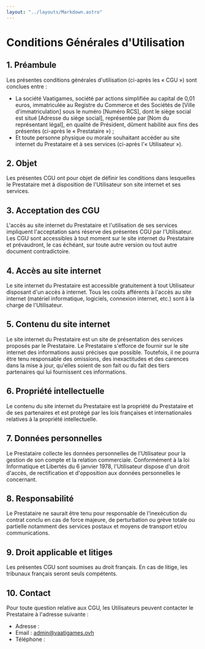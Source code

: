 ```yaml
---
layout: "../layouts/Markdown.astro"
---
```


# Conditions Générales d'Utilisation

## 1. Préambule

Les présentes conditions générales d'utilisation (ci-après les « CGU ») sont conclues entre :

- La société Vaatigames, société par actions simplifiée au capital de 0,01 euros, immatriculée au Registre du Commerce et des Sociétés de [Ville d'immatriculation] sous le numéro [Numéro RCS], dont le siège social est situé [Adresse du siège social], représentée par [Nom du représentant légal], en qualité de Président, dûment habilité aux fins des présentes (ci-après le « Prestataire ») ;
- Et toute personne physique ou morale souhaitant accéder au site internet du Prestataire et à ses services (ci-après l'« Utilisateur »).

## 2. Objet

Les présentes CGU ont pour objet de définir les conditions dans lesquelles le Prestataire met à disposition de l'Utilisateur son site internet et ses services.

## 3. Acceptation des CGU

L'accès au site internet du Prestataire et l'utilisation de ses services impliquent l'acceptation sans réserve des présentes CGU par l'Utilisateur. Les CGU sont accessibles à tout moment sur le site internet du Prestataire et prévaudront, le cas échéant, sur toute autre version ou tout autre document contradictoire.

## 4. Accès au site internet

Le site internet du Prestataire est accessible gratuitement à tout Utilisateur disposant d'un accès à internet. Tous les coûts afférents à l'accès au site internet (matériel informatique, logiciels, connexion internet, etc.) sont à la charge de l'Utilisateur.

## 5. Contenu du site internet

Le site internet du Prestataire est un site de présentation des services proposés par le Prestataire. Le Prestataire s'efforce de fournir sur le site internet des informations aussi précises que possible. Toutefois, il ne pourra être tenu responsable des omissions, des inexactitudes et des carences dans la mise à jour, qu'elles soient de son fait ou du fait des tiers partenaires qui lui fournissent ces informations.

## 6. Propriété intellectuelle

Le contenu du site internet du Prestataire est la propriété du Prestataire et de ses partenaires et est protégé par les lois françaises et internationales relatives à la propriété intellectuelle.

## 7. Données personnelles

Le Prestataire collecte les données personnelles de l'Utilisateur pour la gestion de son compte et la relation commerciale. Conformément à la loi Informatique et Libertés du 6 janvier 1978, l'Utilisateur dispose d'un droit d'accès, de rectification et d'opposition aux données personnelles le concernant.

## 8. Responsabilité

Le Prestataire ne saurait être tenu pour responsable de l'inexécution du contrat conclu en cas de force majeure, de perturbation ou grève totale ou partielle notamment des services postaux et moyens de transport et/ou communications.

## 9. Droit applicable et litiges

Les présentes CGU sont soumises au droit français. En cas de litige, les tribunaux français seront seuls compétents.

## 10. Contact

Pour toute question relative aux CGU, les Utilisateurs peuvent contacter le Prestataire à l'adresse suivante :

- Adresse : 
- Email : admin@vaatigames.ovh
- Téléphone : 